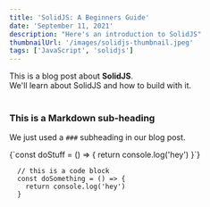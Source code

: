 ```yaml
---
title: 'SolidJS: A Beginners Guide'
date: 'September 11, 2021'
description: "Here's an introduction to SolidJS"
thumbnailUrl: '/images/solidjs-thumbnail.jpeg'
tags: ['JavaScript', 'solidjs']
---
```


<div>
  This is a blog post about <strong>SolidJS</strong>. <br />
  We'll learn about SolidJS and how to build with it.
</div>

<br />

### This is a Markdown sub-heading

We just used a `###` subheading in our blog post.

<TypeScript>
  {`const doStuff = () => {
      return console.log('hey')
    }`}
</TypeScript>

```
  // this is a code block
  const doSomething = () => {
    return console.log('hey')
  }
```
